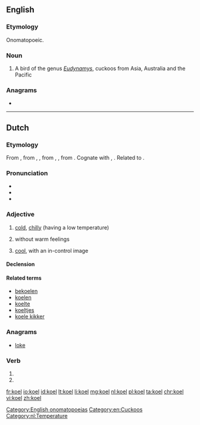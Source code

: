 ==English==
{{wikipedia}}

===Etymology===
Onomatopoeic.[[Category:English onomatopoeias]]

===Noun===
{{en-noun}}

# A bird of the genus ''[[Eudynamys]]'', cuckoos from Asia, Australia and the Pacific
<!--very melodious voice. (In India, the word "koel" is synonymous to "nightingale")-->
[[Category:en:Cuckoos]]

===Anagrams===
* {{l|en|loke}}

----

==Dutch==

===Etymology===
{{PIE root|nl|gel}}
From {{inh|nl|dum|coel}}, from {{inh|nl|odt|cuol}}, {{m|odt|*kuol||cool, fresh}}, from {{inh|nl|gem-pro|*kōlaz}}, {{m|gem-pro|*kōlijaz||cool}}, from {{der|nl|ine-pro|*gel-||cold}}. Cognate with {{cog|en|cool}}, {{cog|de|kühl||cool}}. Related to {{l|nl|koud}}.

===Pronunciation===
* {{rhymes|ul|lang=nl}}
* {{audio|Nl-koel.ogg|Audio|lang=nl}}
* {{homophones|cool|lang=nl}}

===Adjective===
{{nl-adj}}

# {{label|nl|literally}} [[cold]], [[chilly]] (having a low temperature)
# {{label|nl|figuratively}} without warm feelings
# {{label|nl|figuratively}} [[cool]], with an in-control image

====Declension====
{{nl-decl-adj}}

====Related terms====
* [[bekoelen]]
* [[koelen]]
* [[koelte]]
* [[koeltjes]]
* [[koele kikker]]
[[Category:nl:Temperature]]

===Anagrams===
* [[loke#Dutch|loke]]

===Verb===
{{nl-verb-form}}

# {{nl-verb form of|p=1|n=sg|t=pres|m=ind|koelen}}
# {{nl-verb form of|m=imp|koelen}}

[[fr:koel]]
[[io:koel]]
[[id:koel]]
[[lt:koel]]
[[li:koel]]
[[mg:koel]]
[[nl:koel]]
[[pl:koel]]
[[ta:koel]]
[[chr:koel]]
[[vi:koel]]
[[zh:koel]]